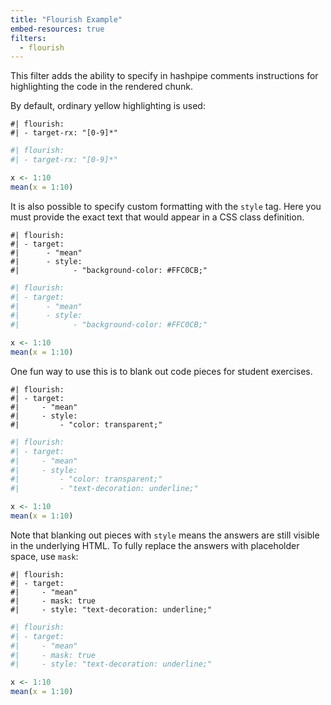 ```yaml
---
title: "Flourish Example"
embed-resources: true
filters:
  - flourish
---
```


This filter adds the ability to specify in hashpipe comments instructions for highlighting the code in the rendered chunk.

By default, ordinary yellow highlighting is used:

```
#| flourish:
#| - target-rx: "[0-9]*"
```

```r
#| flourish:
#| - target-rx: "[0-9]*"

x <- 1:10
mean(x = 1:10)
```

It is also possible to specify custom formatting with the `style` tag. Here you must provide the exact text that would appear in a CSS class definition.

```
#| flourish:
#| - target:
#|      - "mean"
#|      - style:
#|            - "background-color: #FFC0CB;"
```

```r
#| flourish:
#| - target:
#|      - "mean"
#|      - style:
#|            - "background-color: #FFC0CB;"

x <- 1:10
mean(x = 1:10)
```

One fun way to use this is to blank out code pieces for student exercises.

```
#| flourish:
#| - target:
#|     - "mean"
#|     - style: 
#|         - "color: transparent;"
```

```r
#| flourish:
#| - target:
#|     - "mean"
#|     - style: 
#|         - "color: transparent;"
#|         - "text-decoration: underline;"

x <- 1:10
mean(x = 1:10)
```

Note that blanking out pieces with `style` means the answers are still visible in the underlying HTML.  To fully replace the answers with placeholder space, use `mask`:

```
#| flourish:
#| - target:
#|     - "mean"
#|     - mask: true
#|     - style: "text-decoration: underline;"
```

```r
#| flourish:
#| - target:
#|     - "mean"
#|     - mask: true
#|     - style: "text-decoration: underline;"

x <- 1:10
mean(x = 1:10)
```
